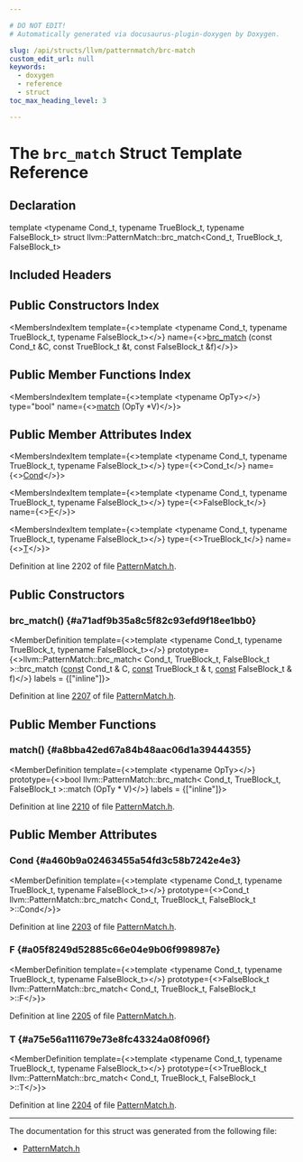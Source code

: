 ```yaml
---

# DO NOT EDIT!
# Automatically generated via docusaurus-plugin-doxygen by Doxygen.

slug: /api/structs/llvm/patternmatch/brc-match
custom_edit_url: null
keywords:
  - doxygen
  - reference
  - struct
toc_max_heading_level: 3

---
```





# The `brc_match` Struct Template Reference

<DoxygenPage pluginConfig={pluginConfig}>



## Declaration

<CodeBlock>template &lt;typename Cond&#95;t, typename TrueBlock&#95;t, typename FalseBlock&#95;t&gt;
struct llvm::PatternMatch::brc_match&lt;Cond&#95;t, TrueBlock&#95;t, FalseBlock&#95;t&gt;</CodeBlock>

## Included Headers

<IncludesList>
<IncludesListItem
  filePath="llvm/IR/PatternMatch.h"
  permalink="/docs/api/files/include/include/llvm/include/llvm/ir/patternmatch-h"
  isLocal="true" />
</IncludesList>

## Public Constructors Index

<MembersIndex>

<MembersIndexItem
  template={<>template &lt;typename Cond&#95;t, typename TrueBlock&#95;t, typename FalseBlock&#95;t&gt;</>}
  name={<><a href="#a71adf9b35a8c5f82c93efd9f18ee1bb0">brc&#95;match</a> (const Cond&#95;t &amp;C, const TrueBlock&#95;t &amp;t, const FalseBlock&#95;t &amp;f)</>}>
</MembersIndexItem>

</MembersIndex>

## Public Member Functions Index

<MembersIndex>

<MembersIndexItem
  template={<>template &lt;typename OpTy&gt;</>}
  type="bool"
  name={<><a href="#a8bba42ed67a84b48aac06d1a39444355">match</a> (OpTy &#42;V)</>}>
</MembersIndexItem>

</MembersIndex>

## Public Member Attributes Index

<MembersIndex>

<MembersIndexItem
  template={<>template &lt;typename Cond&#95;t, typename TrueBlock&#95;t, typename FalseBlock&#95;t&gt;</>}
  type={<>Cond&#95;t</>}
  name={<><a href="#a460b9a02463455a54fd3c58b7242e4e3">Cond</a></>}>
</MembersIndexItem>

<MembersIndexItem
  template={<>template &lt;typename Cond&#95;t, typename TrueBlock&#95;t, typename FalseBlock&#95;t&gt;</>}
  type={<>FalseBlock&#95;t</>}
  name={<><a href="#a05f8249d52885c66e04e9b06f998987e">F</a></>}>
</MembersIndexItem>

<MembersIndexItem
  template={<>template &lt;typename Cond&#95;t, typename TrueBlock&#95;t, typename FalseBlock&#95;t&gt;</>}
  type={<>TrueBlock&#95;t</>}
  name={<><a href="#a75e56a111679e73e8fc43324a08f096f">T</a></>}>
</MembersIndexItem>

</MembersIndex>


Definition at line 2202 of file <a href="/docs/api/files/include/include/llvm/include/llvm/ir/patternmatch-h">PatternMatch.h</a>.

<SectionDefinition>

## Public Constructors

### brc&#95;match() {#a71adf9b35a8c5f82c93efd9f18ee1bb0}

<MemberDefinition
  template={<>template &lt;typename Cond&#95;t, typename TrueBlock&#95;t, typename FalseBlock&#95;t&gt;</>}
  prototype={<>llvm::PatternMatch::brc&#95;match&lt; Cond&#95;t, TrueBlock&#95;t, FalseBlock&#95;t &gt;::brc&#95;match (<a href="/docs/api/files/lib/lib/target/lib/target/aarch64/aarch64promoteconstant-cpp/#a90f8350fecae261c25be85d38b451bff">const</a> Cond&#95;t &amp; C, <a href="/docs/api/files/lib/lib/target/lib/target/aarch64/aarch64promoteconstant-cpp/#a90f8350fecae261c25be85d38b451bff">const</a> TrueBlock&#95;t &amp; t, <a href="/docs/api/files/lib/lib/target/lib/target/aarch64/aarch64promoteconstant-cpp/#a90f8350fecae261c25be85d38b451bff">const</a> FalseBlock&#95;t &amp; f)</>}
  labels = {["inline"]}>

Definition at line <a href="/docs/api/files/include/include/llvm/include/llvm/ir/patternmatch-h/#l02207">2207</a> of file <a href="/docs/api/files/include/include/llvm/include/llvm/ir/patternmatch-h">PatternMatch.h</a>.
</MemberDefinition>

</SectionDefinition>

<SectionDefinition>

## Public Member Functions

### match() {#a8bba42ed67a84b48aac06d1a39444355}

<MemberDefinition
  template={<>template &lt;typename OpTy&gt;</>}
  prototype={<>bool llvm::PatternMatch::brc&#95;match&lt; Cond&#95;t, TrueBlock&#95;t, FalseBlock&#95;t &gt;::match (OpTy &#42; V)</>}
  labels = {["inline"]}>

Definition at line <a href="/docs/api/files/include/include/llvm/include/llvm/ir/patternmatch-h/#l02210">2210</a> of file <a href="/docs/api/files/include/include/llvm/include/llvm/ir/patternmatch-h">PatternMatch.h</a>.
</MemberDefinition>

</SectionDefinition>

<SectionDefinition>

## Public Member Attributes

### Cond {#a460b9a02463455a54fd3c58b7242e4e3}

<MemberDefinition
  template={<>template &lt;typename Cond&#95;t, typename TrueBlock&#95;t, typename FalseBlock&#95;t&gt;</>}
  prototype={<>Cond&#95;t llvm::PatternMatch::brc&#95;match&lt; Cond&#95;t, TrueBlock&#95;t, FalseBlock&#95;t &gt;::Cond</>}>

Definition at line <a href="/docs/api/files/include/include/llvm/include/llvm/ir/patternmatch-h/#l02203">2203</a> of file <a href="/docs/api/files/include/include/llvm/include/llvm/ir/patternmatch-h">PatternMatch.h</a>.
</MemberDefinition>

### F {#a05f8249d52885c66e04e9b06f998987e}

<MemberDefinition
  template={<>template &lt;typename Cond&#95;t, typename TrueBlock&#95;t, typename FalseBlock&#95;t&gt;</>}
  prototype={<>FalseBlock&#95;t llvm::PatternMatch::brc&#95;match&lt; Cond&#95;t, TrueBlock&#95;t, FalseBlock&#95;t &gt;::F</>}>

Definition at line <a href="/docs/api/files/include/include/llvm/include/llvm/ir/patternmatch-h/#l02205">2205</a> of file <a href="/docs/api/files/include/include/llvm/include/llvm/ir/patternmatch-h">PatternMatch.h</a>.
</MemberDefinition>

### T {#a75e56a111679e73e8fc43324a08f096f}

<MemberDefinition
  template={<>template &lt;typename Cond&#95;t, typename TrueBlock&#95;t, typename FalseBlock&#95;t&gt;</>}
  prototype={<>TrueBlock&#95;t llvm::PatternMatch::brc&#95;match&lt; Cond&#95;t, TrueBlock&#95;t, FalseBlock&#95;t &gt;::T</>}>

Definition at line <a href="/docs/api/files/include/include/llvm/include/llvm/ir/patternmatch-h/#l02204">2204</a> of file <a href="/docs/api/files/include/include/llvm/include/llvm/ir/patternmatch-h">PatternMatch.h</a>.
</MemberDefinition>

</SectionDefinition>

<hr/>

The documentation for this struct was generated from the following file:

<ul>
<li><a href="/docs/api/files/include/include/llvm/include/llvm/ir/patternmatch-h">PatternMatch.h</a></li>
</ul>

</DoxygenPage>
